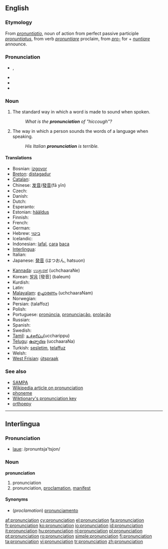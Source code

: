 {{wikipedia}}
==English==

===Etymology===
From {{etyl|la}} ''[[pronuntiatio]]'', noun of action from perfect passive participle ''[[pronuntiatus]]'', from verb ''[[pronuntiare]]'' proclaim, from ''[[pro-]]'' for + ''[[nuntiare]]'' announce.

===Pronunciation===
* {{IPA|/pɹəˌnʌnsiˈeɪʃən/}}, {{SAMPA|/pr@%nVnsi"eIS@n/}}
<!--No! This is incorrect.* {{IPA|/pɹəˌnaʊnsiˈeɪʃən/}}, {{SAMPA|/pr@%naUnsi"eIS@n/}}-->
* {{audio|en-us-pronunciation.ogg|Audio (US)}}
* {{rhymes|eɪʃǝn}}
* {{hyphenation|pro|nun|ci|a|tion}}

===Noun===
{{en-noun|s|-}}

# {{countable}} The standard way in which a word is made to sound when spoken.
#: ''What is the '''pronunciation''' of "hiccough"?''
# {{uncountable}} The way in which a person sounds the words of a language when speaking.
#: ''His Italian '''pronunciation''' is terrible.''

====Translations====
{{trans-top|standard sound of a word}}
* Bosnian: [[izgovor]] {{m}}
* [[Breton]]: [[distagadur]] {{m}}
* [[Catalan]]: {{t-|ca|pronunciació|f}}
* Chinese: [[发音]]/[[發音]](fā yīn)
* Czech: {{t+|cs|výslovnost|f}}
* Danish: {{t-|da|udtale}}
* Dutch: {{t+|nl|uitspraak|f}}
* Esperanto: {{t+|eo|prononco|xs=Esperanto}}
* Estonian: [[hääldus]]
* Finnish: {{t+|fi|ääntämys}}
* French: {{t+|fr|prononciation|f}}
* German: {{t+|de|Aussprache|f}}
* Hebrew: [[ביטוי]]
* Icelandic: {{t+|is|framburður|m}}
* Indonesian: [[lafal]], [[cara]] [[baca]]
* [[Interlingua]]: {{t-|ia|pronunciation|xs=Interlingua}}
* Italian: {{t+|it|pronuncia|f}}
* Japanese: [[発音]] (はつおん, hatsuon)
{{trans-mid}}
* [[Kannada]]: [[ಉಚ್ಚಾರಣೆ]] (uchchaaraNe)
* Korean: [[발음]] [發音] (baleum)
* Kurdish: {{KUchar|[[گۆ کردن]]}}
* Latin: {{t|la|pronuntiatio|alt=prōnuntiātiō|f}}
* [[Malayalam]]: [[ഉച്ചാരണം]] (uchchaaraNam)
* Norwegian: {{t+|no|uttale|m}}
* Persian: {{fa-Arab|[[تلفظ]]}} (talaffoz)
* Polish: {{t+|pl|wymowa|f}}
* Portuguese: [[pronúncia]], [[pronunciação]], [[prolação]]
* Russian: {{t+|ru|произношение|sc=Cyrl}}
* Spanish: {{t+|es|pronunciación|f}}
* Swedish: {{t+|sv|uttal}}
* [[Tamil]]: [[உச்சரிப்பு]](uccharippu)
* [[Telugu]]: [[ఉచ్ఛారణ]] (ucchaaraNa)
* Turkish: [[sesletim]], [[telaffuz]]
* Welsh: {{t+|cy|cynaniad|xs=Welsh}}
* [[West Frisian]]: [[útspraak]]
{{trans-bottom}}

===See also===
* [[SAMPA]]
* [[w:pronunciation|Wikipedia article on pronunciation]]
* [[phoneme]]
* [[Wiktionary:Pronunciation key|Wiktionary's pronunciation key]]
* [[orthoepy]]

----

==Interlingua==

===Pronunciation===
* [[laue]]: /pronuntsja'tsjon/

===Noun===
'''pronunciation'''

# pronunciation
# pronunciation, [[proclamation]], [[manifest]]

====Synonyms====
* (''proclamation'') [[pronunciamento]]

[[af:pronunciation]]
[[cy:pronunciation]]
[[el:pronunciation]]
[[fa:pronunciation]]
[[fr:pronunciation]]
[[ko:pronunciation]]
[[io:pronunciation]]
[[id:pronunciation]]
[[it:pronunciation]]
[[hu:pronunciation]]
[[nl:pronunciation]]
[[pl:pronunciation]]
[[pt:pronunciation]]
[[ro:pronunciation]]
[[simple:pronunciation]]
[[fi:pronunciation]]
[[ta:pronunciation]]
[[vi:pronunciation]]
[[tr:pronunciation]]
[[zh:pronunciation]]